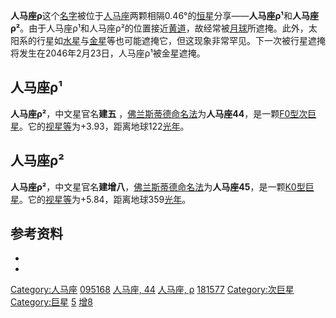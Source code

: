 {{Starbox short |
 name=人马座ρ¹（建五）<br />ρ¹ Sagittarii |
 epoch=[[J2000.0|J2000.0]] |
 constell=[[人马座|人马座]] |
 星官= [[斗宿|斗宿]] [[建_(星官)|建]]|
 ra=19<sup>h</sup> 21<sup>m</sup> 40.4<sup>s</sup> |
 dec=-17° 50' 50" |
 spectral=F0III/IV |
 appmag_v=+3.92 |
 dist_ly=122 ± 3 |
 dist_pc=37 ± 1 |
 names=Cappa, 44 Sagittarii, [[Star_catalogue#BS,_BSC,_HR|HR]] 7340,<BR/>[[Henry_Draper_Catalogue|HD]] 181577, [[Star_catalogue#SAO|SAO]] 162512,<BR/>[[Hipparcos|HIP]] 95168
}}
'''人马座ρ'''这个[[拜耳命名法|名字]]被位于[[人马座|人马座]]两颗相隔0.46°的[[恒星|恒星]]分享——'''人马座ρ¹'''和'''人马座ρ²'''。由于人马座ρ¹和人马座ρ²的位置接近[[黄道|黄道]]，故经常被[[月球|月球]]所遮掩。此外，太阳系的行星如[[水星|水星]]与[[金星|金星]]等也可能遮掩它，但这现象非常罕见。下一次被行星遮掩将发生在2046年2月23日，人马座ρ¹被金星遮掩。

==人马座ρ¹==
'''人马座ρ²'''，中文星官名'''建五''' ，[[佛兰斯蒂德命名法|佛兰斯蒂德命名法]]为'''人马座44'''，是一颗[[恒星光谱|F0型]][[次巨星|次巨星]]。它的[[视星等|视星等]]为+3.93，距离地球122[[光年|光年]]。

{{clear}}
==人马座ρ²==
{{Starbox short |
 name=人马座ρ²<br />ρ² Sagittarii |
 epoch=[[J2000.0|J2000.0]] |
 constell=[[人马座|人马座]] |
 星官= [[斗宿|斗宿]] [[建_(星官)|建]]| |
 ra=19<sup>h</sup> 21<sup>m</sup> 50.9<sup>s</sup> |
 dec=-18° 18' 30" |
 spectral=K0III |
 appmag_v=+5.84 |
 dist_ly=359 ± 32 |
 dist_pc=110 ± 10 |
 names=45 Sagittarii, [[Star_catalogue#BS,_BSC,_HR|HR]] 7344,<BR/>[[Henry_Draper_Catalogue|HD]] 181645, [[Star_catalogue#SAO|SAO]] 162521,<BR/>[[Hipparcos|HIP]] 95188
}}
'''人马座ρ²'''，中文星官名'''建增八'''，[[佛兰斯蒂德命名法|佛兰斯蒂德命名法]]为'''人马座45'''，是一颗[[恒星光谱|K0型]][[巨星|巨星]]。它的[[视星等|视星等]]为+5.84，距离地球359[[光年|光年]]。

==参考资料==
* {{Cite web|title=rho1 sagittarii|url=http://simbad.u-strasbg.fr/simbad/sim-id|access-date=2022-05-15|work=simbad.u-strasbg.fr|archive-date=2022-05-03|archive-url=https://web.archive.org/web/20220503173830/http://simbad.u-strasbg.fr/simbad/sim-id}}
* {{Cite web|title=rho2 sagittarii|url=http://simbad.u-strasbg.fr/simbad/sim-id|access-date=2022-05-15|work=simbad.u-strasbg.fr|archive-date=2022-05-03|archive-url=https://web.archive.org/web/20220503173830/http://simbad.u-strasbg.fr/simbad/sim-id}}
{{人马座恒星}}
[[Category:人马座|Category:人马座]]
[[Category:HIP天體|095168]]
[[Category:佛氏天體|人马座, 44]]
[[Category:拜耳天體|人马座, ρ]]
[[Category:HD和HDE天體|181577]]
[[Category:次巨星|Category:次巨星]]
[[Category:巨星|Category:巨星]]
[[Category:建_(星官)|5]]
[[Category:建_(星官)|增8]]
